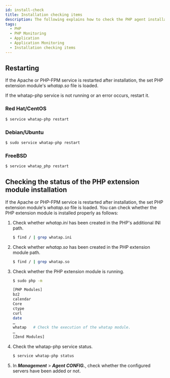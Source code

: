 ```yaml
---
id: install-check
title: Installation checking items
description: The following explains how to check the PHP agent installation.
tags:
  - PHP
  - PHP Monitoring
  - Application
  - Application Monitoring
  - Installation checking items
---
```


<!-- 구성 수정 -->

## Restarting

If the Apache or PHP-FPM service is restarted after installation, the set PHP extension module's _whatap.so_ file is loaded.

If the whatap-php service is not running or an error occurs, restart it.

### Red Hat/CentOS

```bash title=SH
$ service whatap-php restart
```

### Debian/Ubuntu

```bash title=SH
$ sudo service whatap-php restart
```

### FreeBSD

```bash title=SH
$ service whatap_php restart
```

## Checking the status of the PHP extension module installation

If the Apache or PHP-FPM service is restarted after installation, the set PHP extension module's _whatap.so_ file is loaded. You can check whether the PHP extension module is installed properly as follows:

<!-- 설치가 완료된 후 Apache 또는 PHP-FPM 서비스(Service)를 다시 시작하면 설정된 PHP 확장 모듈(PHP Extension module) *whatap.so* 파일이 로딩됩니다.

PHP 확장 모듈이 잘 설치됐는지 다음의 방법으로 확인할 수 있습니다. -->

1.  Check whether _whatap.ini_ has been created in the PHP's additional INI path.

    ```bash title=SH
    $ find / | grep whatap.ini
    ```

2.  Check whether _whatap.so_ has been created in the PHP extension module path.

    ```bash title=SH
    $ find / | grep whatap.so
    ```

3.  Check whether the PHP extension module is running.

    ```bash title=SH
    $ sudo php -m

    [PHP Modules]
    bz2
    calendar
    Core
    ctype
    curl
    date
    …
    whatap   # Check the execution of the whatap module.
    …
    [Zend Modules]
    ```

4.  Check the whatap-php service status.

    ```bash title=SH
    $ service whatap-php status
    ```

5.  In **_Management_** > **_Agent CONFIG._**, check whether the configured servers have been added or not. 

    <ImgLang img='php-agent-list.png' />
